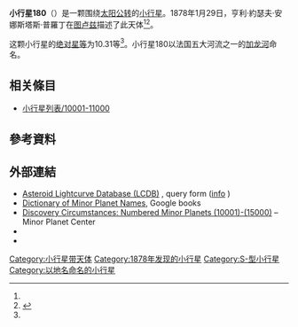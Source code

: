 {{Infobox planet
 | minorplanet     = yes
 | name            = 180 Garumna
 | background      = #D6D6D6
 | image = 
 | image_size      = 
 | caption         =
 | discovery_ref   =  <ref name="MPC-object" />
 | discoverer      = [[亨利·約瑟夫·安娜斯塔斯·普羅丁|亨利·約瑟夫·安娜斯塔斯·普羅丁]]
 | discovery_site  = [[图卢兹|图卢兹]]
 | discovered      = 1878年1月29日
 | mpc_name        = 180 Garumna
 | alt_names       = 180 Garumna
 | pronounced      = 
 | named_after     = <ref name="MPC-object" />
 | mp_category     = [[主帶小行星|主帶小行星]] <ref name="MPC-object" /><ref name="jpldata" />
 | orbit_ref       = <ref name="a">[http://ssd.jpl.nasa.gov/sbdb.cgi?sstr=180 180] {{Wayback|url=http://ssd.jpl.nasa.gov/sbdb.cgi?sstr=180 |date=20190304133219 }}，小行星數據庫瀏覽器（JPL Small-Body Database Browser）－[[美国国家航空航天局|美国国家航空航天局]]喷气推进实验室</ref>
 | epoch           = 2018-03-23.0（[[儒略日|JD]] 2458200.5）
 | uncertainty     = 0
 | observation_arc = 
 | aphelion = {{convert|3.175|AU|km|3|abbr=on|lk=out}}
 | perihelion      = {{convert|2.2738873|AU|km|3|abbr=on}}
 | semimajor       = 2.7245504
 | eccentricity    = 0.1654083
 | period          = 4.5[[儒略年|yr]]
 | mean_anomaly    = 73.31789[[度|°]]
 | mean_motion     = {{Deg2DMS|0.21916010|sup=ms}} / day
 | inclination     = 0.86541
 | asc_node        = 312.08072°
 | arg_peri        = 176.15424
 | mean_diameter   = 
 | rotation        = 
 | albedo          =
 | spectral_type   =
 | abs_magnitude   = 10.31<ref name="jpldata" />
}}
'''小行星180'''（{{lang-en|180 Garumna}}）是一颗围绕[[太阳|太阳]][[公转|公转]]的[[小行星|小行星]]。1878年1月29日，亨利·約瑟夫·安娜斯塔斯·普羅丁在[[图卢兹|图卢兹]]描述了此天体<ref name="a" /><ref>{{cite news|title=小行星列表|url=http://cfa-www.harvard.edu/iau/lists/NumberedMPs.txt|accessdate=2018-10-19|newspaper=哈佛大学|archive-date=2008-05-17|archive-url=https://web.archive.org/web/20080517010638/http://cfa-www.harvard.edu/iau/lists/NumberedMPs.txt|dead-url=no}}</ref>。

这颗小行星的[[绝对星等|绝对星等]]为10.31等<ref name="a" />。小行星180以法国五大河流之一的[[加龙河|加龙河]]命名。

== 相关條目 ==
*[[小行星列表/10001-11000|小行星列表/10001-11000]]

== 參考資料 ==
{{reflist|refs=

<ref name="jpldata">{{cite web
 |type         = 2018-01-26 last obs.
 |title        = JPL Small-Body Database Browser:180 Garumna-180 Garumna
 |url          = https://ssd.jpl.nasa.gov/sbdb.cgi?sstr=180
 |publisher    = [[Jet_Propulsion_Laboratory|Jet Propulsion Laboratory]]
 |accessdate   = 28 March 2018
 |archive-date = 2020-08-20
 |archive-url  = https://web.archive.org/web/20200820220014/https://ssd.jpl.nasa.gov/sbdb.cgi?sstr=180
 |dead-url     = no
}}</ref>

<ref name="MPC-object">{{cite web
  |title      = 180 Garumna
  |work      = Minor Planet Center
  |url      = https://www.minorplanetcenter.net/db_search/show_object?object_id=180
  |accessdate      = 28 March 2018
  |archive-date      = 2016-03-04
  |archive-url      = https://web.archive.org/web/20160304103539/http://minorplanetcenter.net/db_search/show_object?object_id=180
  |dead-url      = no
  }}</ref>

}}

==  外部連結 ==
* [http://www.minorplanet.info/PHP/lcdbsummaryquery.php Asteroid Lightcurve Database (LCDB)] {{Wayback|url=http://www.minorplanet.info/PHP/lcdbsummaryquery.php |date=20171210173955 }}, query form ([http://www.minorplanet.info/lightcurvedatabase.html info] {{Wayback|url=http://www.minorplanet.info/lightcurvedatabase.html |date=20171216050541 }})
* [https://books.google.com/books?id=aeAg1X7afOoC&pg Dictionary of Minor Planet Names], Google books
* [http://www.minorplanetcenter.net/iau/lists/NumberedMPs010001.html Discovery Circumstances: Numbered Minor Planets (10001)-(15000)] {{Wayback|url=http://www.minorplanetcenter.net/iau/lists/NumberedMPs010001.html |date=20180612162317 }} – Minor Planet Center
* {{AstDys|180}}
* {{JPL small body}}

{{Minor Planet Number|[[小行星179|小行星179]]|[[小行星181|小行星181]]}}
{{小天体}}

[[Category:小行星带天体|Category:小行星带天体]]
[[Category:1878年发现的小行星|Category:1878年发现的小行星]]
[[Category:S-型小行星|Category:S-型小行星]]
[[Category:以地名命名的小行星|Category:以地名命名的小行星]]